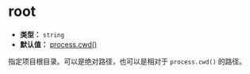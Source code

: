 # root

- **类型：** `string`
- **默认值：** [process.cwd()](https://nodejs.org/api/process.html#processcwd)

指定项目根目录。可以是绝对路径，也可以是相对于 `process.cwd()` 的路径。
